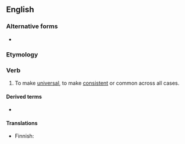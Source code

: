 ==English==

===Alternative forms===
* {{l|en|universalise}}

===Etymology===
{{suffix|en|universal|ize}}

===Verb===
{{en-verb|universaliz}}

# {{lb|en|transitive}} To make [[universal]], to make [[consistent]] or common across all cases.

====Derived terms====
* {{l|en|universalizable}}

====Translations====
{{trans-top|to make universal}}
* Finnish: {{t+|fi|yleistää}}
{{trans-mid}}
{{trans-bottom}}
